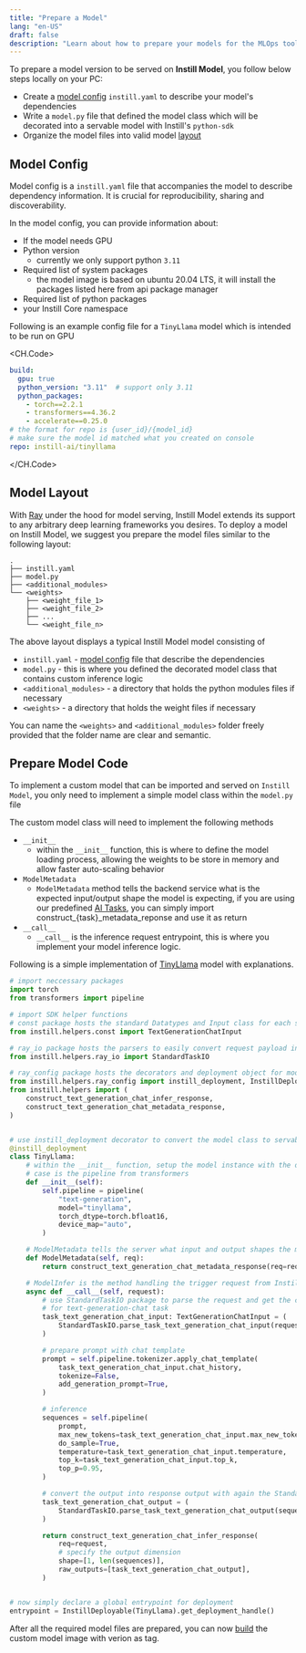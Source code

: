 ```yaml
---
title: "Prepare a Model"
lang: "en-US"
draft: false
description: "Learn about how to prepare your models for the MLOps tool Instill Model https://github.com/instill-ai/model"
---
```


To prepare a model version to be served on **Instill Model**, you follow below steps locally on your PC:

- Create a [model config](#model-config) `instill.yaml` to describe your model's dependencies
- Write a `model.py` file that defined the model class which will be decorated into a servable model with Instill's `python-sdk`
- Organize the model files into valid model [layout](#model-layout)

## Model Config

Model config is a `instill.yaml` file that accompanies the model to describe dependency information. It is crucial for reproducibility, sharing and discoverability.

In the model config, you can provide information about:

- If the model needs GPU
- Python version
  - currently we only support python `3.11`
- Required list of system packages
  - the model image is based on ubuntu 20.04 LTS, it will install the packages listed here from api package manager
- Required list of python packages
- your Instill Core namespace

Following is an example config file for a `TinyLlama` model which is intended to be run on GPU

<CH.Code>
```yaml instill.yaml
build:
  gpu: true
  python_version: "3.11"  # support only 3.11
  python_packages:
    - torch==2.2.1
    - transformers==4.36.2
    - accelerate==0.25.0
# the format for repo is {user_id}/{model_id}
# make sure the model id matched what you created on console
repo: instill-ai/tinyllama
```
</CH.Code>

## Model Layout

With [Ray](https://github.com/ray-project/ray) under the hood for model serving, Instill Model extends its support to any arbitrary deep learning frameworks you desires.
To deploy a model on Instill Model, we suggest you prepare the model files similar to the following layout:

```shellscript
.
├── instill.yaml
├── model.py
├── <additional_modules>
└── <weights>
    ├── <weight_file_1>
    ├── <weight_file_2>
    ├── ...
    └── <weight_file_n>
```

The above layout displays a typical Instill Model model consisting of

- `instill.yaml` - [model config](#model-config) file that describe the dependencies
- `model.py` - this is where you defined the decorated model class that contains custom inference logic
- `<additional_modules>` - a directory that holds the python modules files if necessary
- `<weights>` - a directory that holds the weight files if necessary

You can name the `<weights>` and `<additional_modules>` folder freely provided that the folder name are clear and semantic.

## Prepare Model Code

To implement a custom model that can be imported and served on `Instill Model`, you only need to implement a simple model class within the `model.py` file

The custom model class will need to implement the following methods
- `__init__`
  - within the `__init__` function, this is where to define the model loading process, allowing the weights to be store in memory and allow faster auto-scaling behavior
- `ModelMetadata`
  - `ModelMetadata` method tells the backend service what is the expected input/output shape the model is expecting, if you are using our predefined [AI Tasks](/docs/model/ai-task.en.mdx), you can simply import construct_\{task\}_metadata_reponse and use it as return
- `__call__`
  - `__call__` is the inference request entrypoint, this is where you implement your model inference logic.

Following is a simple implementation of [TinyLlama](https://huggingface.co/TinyLlama/TinyLlama-1.1B-Chat-v1.0) model with explanations.

```python
# import neccessary packages
import torch
from transformers import pipeline

# import SDK helper functions
# const package hosts the standard Datatypes and Input class for each standard Instill AI Tasks
from instill.helpers.const import TextGenerationChatInput

# ray_io package hosts the parsers to easily convert request payload into input paramaters, and model outputs to response
from instill.helpers.ray_io import StandardTaskIO

# ray_config package hosts the decorators and deployment object for model class
from instill.helpers.ray_config import instill_deployment, InstillDeployable
from instill.helpers import (
    construct_text_generation_chat_infer_response,
    construct_text_generation_chat_metadata_response,
)


# use instill_deployment decorator to convert the model class to servable model
@instill_deployment
class TinyLlama:
    # within the __init__ function, setup the model instance with the desired framework, in this
    # case is the pipeline from transformers
    def __init__(self):
        self.pipeline = pipeline(
            "text-generation",
            model="tinyllama",
            torch_dtype=torch.bfloat16,
            device_map="auto",
        )

    # ModelMetadata tells the server what input and output shapes the model is expecting
    def ModelMetadata(self, req):
        return construct_text_generation_chat_metadata_response(req=req)

    # ModelInfer is the method handling the trigger request from Instill Model
    async def __call__(self, request):
        # use StandardTaskIO package to parse the request and get the corresponding input
        # for text-generation-chat task
        task_text_generation_chat_input: TextGenerationChatInput = (
            StandardTaskIO.parse_task_text_generation_chat_input(request=request)
        )

        # prepare prompt with chat template
        prompt = self.pipeline.tokenizer.apply_chat_template(
            task_text_generation_chat_input.chat_history,
            tokenize=False,
            add_generation_prompt=True,
        )

        # inference
        sequences = self.pipeline(
            prompt,
            max_new_tokens=task_text_generation_chat_input.max_new_tokens,
            do_sample=True,
            temperature=task_text_generation_chat_input.temperature,
            top_k=task_text_generation_chat_input.top_k,
            top_p=0.95,
        )

        # convert the output into response output with again the StandardTaskIO
        task_text_generation_chat_output = (
            StandardTaskIO.parse_task_text_generation_chat_output(sequences=sequences)
        )

        return construct_text_generation_chat_infer_response(
            req=request,
            # specify the output dimension
            shape=[1, len(sequences)],
            raw_outputs=[task_text_generation_chat_output],
        )


# now simply declare a global entrypoint for deployment
entrypoint = InstillDeployable(TinyLlama).get_deployment_handle()
```

After all the required model files are prepared, you can now [build](build) the custom model image with verion as tag.
